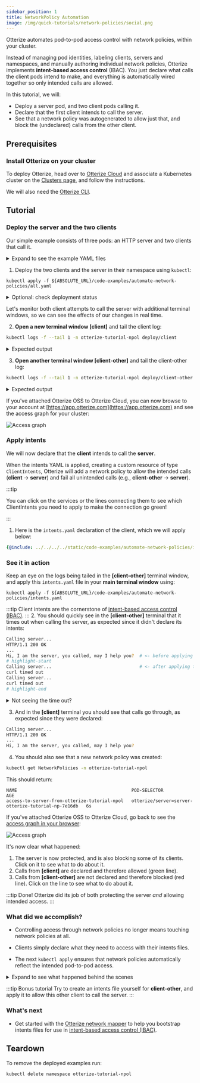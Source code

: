```yaml
---
sidebar_position: 1
title: NetworkPolicy Automation
image: /img/quick-tutorials/network-policies/social.png
---
```



Otterize automates pod-to-pod access control with network policies, within your cluster.

Instead of managing pod identities, labeling clients, servers and namespaces,
and manually authoring individual network policies, Otterize implements **intent-based access control** (IBAC).
You just declare what calls the client pods intend to make,
and everything is automatically wired together so only intended calls are allowed.

In this tutorial, we will:

- Deploy a server pod, and two client pods calling it.
- Declare that the first client intends to call the server.
- See that a network policy was autogenerated to allow just that, and block the (undeclared) calls from the other client.

## Prerequisites

### Install Otterize on your cluster
To deploy Otterize, head over to [Otterize Cloud](https://app.otterize.com) and associate a Kubernetes cluster on the [Clusters page](https://app.otterize.com/clusters), and follow the instructions.

We will also need the [Otterize CLI](/overview/installation#install-the-otterize-cli).

## Tutorial

### Deploy the server and the two clients

Our simple example consists of three pods: an HTTP server and two clients that call it.

<details>
<summary>Expand to see the example YAML files</summary>
<Tabs>

<TabItem value="namespace.yaml" label="namespace.yaml" default>

```yaml
{@include: ../../../../static/code-examples/automate-network-policies/namespace.yaml}
```

</TabItem>

<TabItem value="server.yaml" label="server.yaml" default>

```yaml
{@include: ../../../../static/code-examples/automate-network-policies/server-deployment.yaml}
---
{@include: ../../../../static/code-examples/automate-network-policies/server-service.yaml}
```

</TabItem>
<TabItem value="client.yaml" label="client.yaml" default>

```yaml
{@include: ../../../../static/code-examples/automate-network-policies/client-deployment.yaml}
```

</TabItem>
<TabItem value="client-other.yaml" label="client-other.yaml" default>

```yaml
{@include: ../../../../static/code-examples/automate-network-policies/client-other-deployment.yaml}
```

</TabItem>

</Tabs>
</details>

1. Deploy the two clients and the server in their namespace using `kubectl`:

```shell
kubectl apply -f ${ABSOLUTE_URL}/code-examples/automate-network-policies/all.yaml
```

<details>
<summary>Optional: check deployment status</summary>
Check that the client and server pods were deployed

```bash
kubectl get pods -n otterize-tutorial-npol
```

You should see

```
NAME                           READY   STATUS    RESTARTS   AGE
client-596bcb48d5-pnjxc        1/1     Running   0          8s
client-other-f56d65d7f-z2wg2   1/1     Running   0          8s
server-6bb4784ccc-wtz7f        1/1     Running   0          8s
```

</details>

Let's monitor both client attempts to call the server with additional terminal windows,
so we can see the effects of our changes in real time.

2. **Open a new terminal window [client]** and tail the client log:

```bash
kubectl logs -f --tail 1 -n otterize-tutorial-npol deploy/client
```

<details>
<summary>Expected output</summary>

At this point the client should be able to communicate with the server:

```
Calling server...
HTTP/1.1 200 OK
...
Hi, I am the server, you called, may I help you?
```

</details>

3. **Open another terminal window [client-other]** and tail the client-other log:

```bash
kubectl logs -f --tail 1 -n otterize-tutorial-npol deploy/client-other
```

<details>
<summary>Expected output</summary>

At this point the client should be able to communicate with the server:

```
Calling server...
HTTP/1.1 200 OK
...
Hi, I am the server, you called, may I help you?
```

</details>

If you've attached Otterize OSS to Otterize Cloud, you can now browse to your account at [https://app.otterize.com](https://app.otterize.com) and see the access graph for your cluster:

![Access graph](/img/quick-tutorials/network-policies/base.png)

### Apply intents

We will now declare that the **client** intends to call the **server**.

When the intents YAML is applied, creating a custom resource of type `ClientIntents`,
Otterize will add a network policy to allow the intended calls
(**client** &rarr; **server**) and fail all unintended calls (e.g., **client-other** &rarr; **server**).

:::tip

You can click on the services or the lines connecting them to see which ClientIntents you need to apply to make the connection go green!

:::

1. Here is the `intents.yaml` declaration of the client, which we will apply below:

```yaml
{@include: ../../../../static/code-examples/automate-network-policies/intents.yaml}
```

### See it in action

Keep an eye on the logs being tailed in the **[client-other]** terminal window,
and apply this `intents.yaml` file in your **main terminal window** using:

```shell
kubectl apply -f ${ABSOLUTE_URL}/code-examples/automate-network-policies/intents.yaml
```

:::tip
Client intents are the cornerstone of [intent-based access control (IBAC)](/intent-based-access-control).
::: 2. You should quickly see in the **[client-other]** terminal that it times out when calling the server,
as expected since it didn't declare its intents:

```bash
Calling server...
HTTP/1.1 200 OK
...
Hi, I am the server, you called, may I help you?  # <- before applying the intents file
# highlight-start
Calling server...                                 # <- after applying the intents file
curl timed out
Calling server...
curl timed out
# highlight-end
```

<details>
<summary>Not seeing the time out?</summary>

If client-other isn't timing out, then the installed CNI plugin likely does not support network policies.
Consult the docs for your Kubernetes distribution or head back to the [Calico installation section](#prerequisites) to install one.
For example, Minikube does not start by default with a CNI that supports network policies
but you can ask it to start with one that does, such as Calico.

</details>

3. And in the **[client]** terminal you should see that calls go through, as expected since they were declared:

```bash
Calling server...
HTTP/1.1 200 OK
...
Hi, I am the server, you called, may I help you?
```

4. You should also see that a new network policy was created:

```bash
kubectl get NetworkPolicies -n otterize-tutorial-npol
```

This should return:

```
NAME                                           POD-SELECTOR                                         AGE
access-to-server-from-otterize-tutorial-npol   otterize/server=server-otterize-tutorial-np-7e16db   6s
```

If you've attached Otterize OSS to Otterize Cloud, go back to see the [access graph in your browser](https://app.otterize.com):

![Access graph](/img/quick-tutorials/network-policies/protected.png)

It's now clear what happened:

1. The server is now protected, and is also blocking some of its clients. Click on it to see what to do about it.
2. Calls from **[client]** are declared and therefore allowed (green line).
3. Calls from **[client-other]** are not declared and therefore blocked (red line). Click on the line to see what to do about it.

:::tip Done!
Otterize did its job of both protecting the server _and_ allowing intended access.
:::

### What did we accomplish?

- Controlling access through network policies no longer means touching network policies at all.

- Clients simply declare what they need to access with their intents files.

- The next `kubectl apply` ensures that network policies automatically reflect the intended pod-to-pod access.

<details>
<summary>Expand to see what happened behind the scenes</summary>

Otterize generated a specific network policy on the ingress of the pods of a server, allowing the server to
be accessed by the pods of a client. Otterize uses labels to define the network policy and associate it
with a server in a namespace and a client in a namespace, as follows:

1. The server's pods are given a label `intents.otterize.com/server` whose value uniquely represents that server.
   The network policy stipulates that it applies to the ingress of server pods with this label.
2. The client's pods are given a label `intents.otterize.com/access-...` derived from the server's unique `intents.otterize.com/server` value.
   The network policy stipulates that only client pods with this matching label can access the server.
3. The client's namespace is given a label `intents.otterize.com/namespace-name` whose value is the namespace of the client.
   The network policy stipulates that only client pods whose namespaces have this label can access the server.
   This is used to allow cross-namespace intents.

Otterize saved us from doing all this work by simply declaring the client's intents in `intents.yaml`,
while the appropriate network policies were managed automatically behind the scenes.

Further information about network policies and Otterize can be found
[here](/reference/access-controls/network-policies).

</details>

:::tip Bonus tutorial
Try to create an intents file yourself for **client-other**, and apply it to allow this other client to call the server.
:::

### What's next

- Get started with the [Otterize network mapper](/quickstart/visualization/k8s-network-mapper) to help you bootstrap intents files
  for use in [intent-based access control (IBAC)](/intent-based-access-control).

## Teardown

To remove the deployed examples run:

```bash
kubectl delete namespace otterize-tutorial-npol
```
